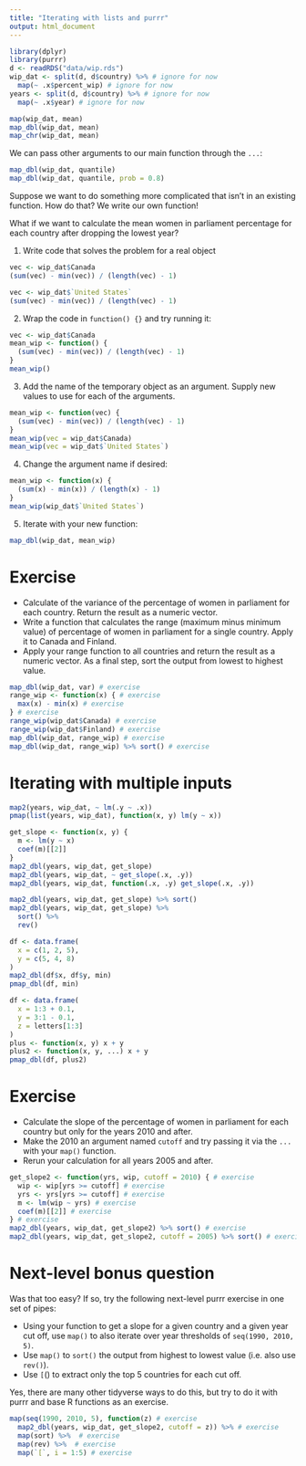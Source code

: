 ```yaml
---
title: "Iterating with lists and purrr"
output: html_document
---
```


```r
library(dplyr)
library(purrr)
d <- readRDS("data/wip.rds")
wip_dat <- split(d, d$country) %>% # ignore for now
  map(~ .x$percent_wip) # ignore for now
years <- split(d, d$country) %>% # ignore for now
  map(~ .x$year) # ignore for now
```

```r
map(wip_dat, mean)
map_dbl(wip_dat, mean)
map_chr(wip_dat, mean)
```

We can pass other arguments to our main function through the `...`:

```r
map_dbl(wip_dat, quantile)
map_dbl(wip_dat, quantile, prob = 0.8)
```

Suppose we want to do something more complicated that isn't in an existing function. How do that? We write our own function!

What if we want to calculate the mean women in parliament percentage for each country after dropping the lowest year?

1. Write code that solves the problem for a real object

```r
vec <- wip_dat$Canada
(sum(vec) - min(vec)) / (length(vec) - 1)

vec <- wip_dat$`United States`
(sum(vec) - min(vec)) / (length(vec) - 1)
```

2. Wrap the code in `function() {}` and try running it:

```r
vec <- wip_dat$Canada
mean_wip <- function() {
  (sum(vec) - min(vec)) / (length(vec) - 1)
}
mean_wip()
```

3. Add the name of the temporary object as an argument. Supply new values to use for each of the arguments.

```r
mean_wip <- function(vec) {
  (sum(vec) - min(vec)) / (length(vec) - 1)
}
mean_wip(vec = wip_dat$Canada)
mean_wip(vec = wip_dat$`United States`)
```

4. Change the argument name if desired:

```r
mean_wip <- function(x) {
  (sum(x) - min(x)) / (length(x) - 1)
}
mean_wip(wip_dat$`United States`)
```

5. Iterate with your new function:

```r
map_dbl(wip_dat, mean_wip)
```

# Exercise

- Calculate of the variance of the percentage of women in parliament for each country. Return the result as a numeric vector.
- Write a function that calculates the range (maximum minus minimum value) of percentage of women in parliament for a single country. Apply it to Canada and Finland.
- Apply your range function to all countries and return the result as a numeric vector. As a final step, sort the output from lowest to highest value.

```r
map_dbl(wip_dat, var) # exercise
range_wip <- function(x) { # exercise
  max(x) - min(x) # exercise
} # exercise
range_wip(wip_dat$Canada) # exercise
range_wip(wip_dat$Finland) # exercise
map_dbl(wip_dat, range_wip) # exercise
map_dbl(wip_dat, range_wip) %>% sort() # exercise
```

# Iterating with multiple inputs

```r
map2(years, wip_dat, ~ lm(.y ~ .x))
pmap(list(years, wip_dat), function(x, y) lm(y ~ x))
```

```r
get_slope <- function(x, y) {
  m <- lm(y ~ x)
  coef(m)[[2]]
}
map2_dbl(years, wip_dat, get_slope)
map2_dbl(years, wip_dat, ~ get_slope(.x, .y))
map2_dbl(years, wip_dat, function(.x, .y) get_slope(.x, .y))

map2_dbl(years, wip_dat, get_slope) %>% sort()
map2_dbl(years, wip_dat, get_slope) %>%
  sort() %>%
  rev()
```

```r
df <- data.frame(
  x = c(1, 2, 5),
  y = c(5, 4, 8)
)
map2_dbl(df$x, df$y, min)
pmap_dbl(df, min)
```

```r
df <- data.frame(
  x = 1:3 + 0.1,
  y = 3:1 - 0.1,
  z = letters[1:3]
)
plus <- function(x, y) x + y
plus2 <- function(x, y, ...) x + y
pmap_dbl(df, plus2)
```

# Exercise

- Calculate the slope of the percentage of women in parliament for each country but only for the years 2010 and after.
- Make the 2010 an argument named `cutoff` and try passing it via the `...` with your `map()` function.
- Rerun your calculation for all years 2005 and after.

```r
get_slope2 <- function(yrs, wip, cutoff = 2010) { # exercise
  wip <- wip[yrs >= cutoff] # exercise
  yrs <- yrs[yrs >= cutoff] # exercise
  m <- lm(wip ~ yrs) # exercise
  coef(m)[[2]] # exercise
} # exercise
map2_dbl(years, wip_dat, get_slope2) %>% sort() # exercise
map2_dbl(years, wip_dat, get_slope2, cutoff = 2005) %>% sort() # exercise
```

# Next-level bonus question

Was that too easy? If so, try the following next-level purrr exercise in one set of pipes:

- Using your function to get a slope for a given country and a given year cut off, use `map()` to also iterate over year thresholds of `seq(1990, 2010, 5)`.
- Use `map()` to `sort()` the output from highest to lowest value (i.e. also use `rev()`).
- Use `[`() to extract only the top 5 countries for each cut off.

Yes, there are many other tidyverse ways to do this, but try to do it with purrr and base R functions as an exercise.

```r
map(seq(1990, 2010, 5), function(z) # exercise
  map2_dbl(years, wip_dat, get_slope2, cutoff = z)) %>% # exercise
  map(sort) %>%  # exercise
  map(rev) %>%  # exercise
  map(`[`, i = 1:5) # exercise
```

